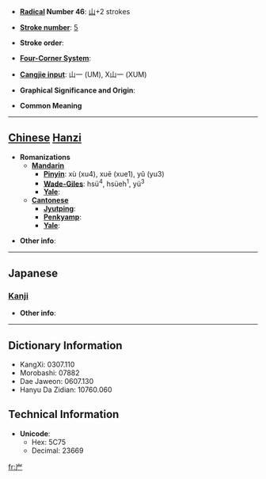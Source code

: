 * '''[[Wiktionary:Chinese radical index| Radical]] Number 46''': [[Wiktionary:Chinese radical index 山|山]]+2 strokes

* '''[[Wiktionary:Chinese total strokes index|Stroke number]]''': [[Wiktionary:Chinese total strokes index 5|5]]

* '''Stroke order''': 

* '''[[Wiktionary:Chinese four corner index|Four-Corner System]]''': 

* '''[[Wiktionary:Chinese Cangjie index|Cangjie input]]''': 山一 (UM), X山一 (XUM)

* '''Graphical Significance and Origin''': 

* '''Common Meaning'''

----

== [[Chinese]] [[Hanzi]] ==

* '''Romanizations'''
** '''[[Mandarin]]'''
*** '''[[Pinyin]]''': xù (xu4), xuē (xue1), yǔ (yu3)
*** '''[[Wade-Giles]]''': hsü<sup>4</sup>, hsüeh<sup>1</sup>, yü<sup>3</sup>
*** '''[[Yale]]''': 
** '''[[Cantonese]]'''
*** '''[[Jyutping]]''':
*** '''[[Penkyamp]]''': 
*** '''[[Yale]]''': 

* '''Other info''': 

----

==Japanese==
===[[Kanji]]===
{{kanji|on readings=[[がつ]] (gatsu), [[がち]] (gachi), [[げつ]] (getsu), [[げち]] (gechi)|kun readings=[[きしがたか]] (kishigataka), [[あおご]] (aogo)}}

* '''Other info''':  

----

== Dictionary Information ==

* KangXi: 0307.110
* Morobashi: 07882
* Dae Jaweon: 0607.130
* Hanyu Da Zidian: 10760.060

== Technical Information ==

* '''Unicode''':
** Hex: 5C75
** Decimal: 23669

[[fr:屵]]